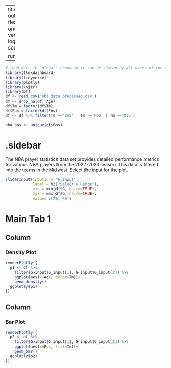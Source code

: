 
---
title: "NBA - SliderInput"
output: 
  flexdashboard::flex_dashboard:
    orientation: columns
    vertical_layout: fill
    logo: logo.png
    source_code: embed
    social: menu

runtime: shiny
---

```r
# load data in 'global' chunk so it can be shared by all users of the dashboard
library(flexdashboard)
library(tidyverse)
library(plotly)
library(knitr)
library(DT)
df <- read_csv('nba_data_processed.csv')
df <- drop_na(df, Age) 
df$Tm = factor(df$Tm)
df$Pos = factor(df$Pos)
df <- df %>% filter(Tm =='SAS' | Tm =='HOU' | Tm =='MIL')

nba_pos <- unique(df$Pos)
```

{.sidebar}
=======================================================================

The NBA player statistics data set provides detailed performance metrics for various NBA players from the 2022-2023 season. This data is filtered into the teams in the Midwest. Select the input for the plot.

```r
sliderInput(inputId = "G_input",
            label = h2("Select G Range"),
            min = min(df$G, na.rm=TRUE),
            max = max(df$G, na.rm=TRUE),
            value= c(25, 50))

```

Main Tab 1
=======================================================================

Column {data-width=500}
-----------------------------------------------------------------------

### Density Plot

```r
renderPlotly({
  p1 <- df %>% 
    filter(G>input$G_input[1], G<input$G_input[2]) %>% 
    ggplot(aes(x=Age, color=Tm))+
    geom_density()
  ggplotly(p1)
})
```

Column {data-width=500}
-----------------------------------------------------------------------

### Bar Plot

```r
renderPlotly({
  p2 <- df %>% 
    filter(G>input$G_input[1], G<input$G_input[2]) %>% 
    ggplot(aes(x=Pos, fill=Tm))+
    geom_bar()
  ggplotly(p2)
})
```
